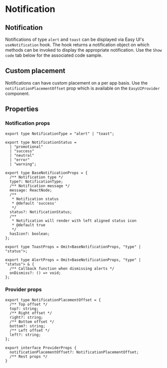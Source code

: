 
<Meta of={NotificationStories} />

# Notification

## Notification

Notifications of type `alert` and `toast` can be displayed via Easy UI's `useNotification` hook. The hook returns a notification
object on which methods can be invoked to display the appropriate notification. Use the `Show code` tab below for the associated code sample.

<Canvas of={NotificationStories.Notifications} />

## Custom placement

Notifications can have custom placement on a per app basis. Use the `notificationPlacementOffset` prop which is available on the `EasyUIProvider` component.

<Canvas of={NotificationStories.CustomPlacement} />

## Properties

### Notification props

```tsx
export type NotificationType = "alert" | "toast";

export type NotificationStatus =
  | "promotional"
  | "success"
  | "neutral"
  | "error"
  | "warning";

export type BaseNotificationProps = {
  /** Notification type */
  type?: NotificationType;
  /** Notification message */
  message: ReactNode;
  /**
   * Notification status
   * @default 'success'
   */
  status?: NotificationStatus;
  /**
   * Notification will render with left aligned status icon
   * @default true
   */
  hasIcon?: boolean;
};

export type ToastProps = Omit<BaseNotificationProps, "type" | "status">;

export type AlertProps = Omit<BaseNotificationProps, "type" | "status"> & {
  /** Callback function when dismissing alerts */
  onDismiss?: () => void;
};
```

### Provider props

```tsx
export type NotificationPlacementOffset = {
  /** Top offset */
  top?: string;
  /** Right offset */
  right?: string;
  /** Bottom offset */
  bottom?: string;
  /** Left offset */
  left?: string;
};

export interface ProviderProps {
  notificationPlacementOffset?: NotificationPlacementOffset;
  /** Rest props */
}
```
